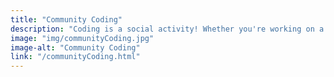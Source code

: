 ```yaml
---
title: "Community Coding"
description: "Coding is a social activity! Whether you're working on a data analysis project, exploring R or Python, or need a collaborative space to focus, this is the place for you. Bring your questions, challenges, and curiosity. Faculty and WDH staff are available to guide you through data science topics like data collection and analysis. Join a supportive environment where students, staff, and faculty can code, learn, and work together!"
image: "img/communityCoding.jpg"
image-alt: "Community Coding"
link: "/communityCoding.html"
---
```

